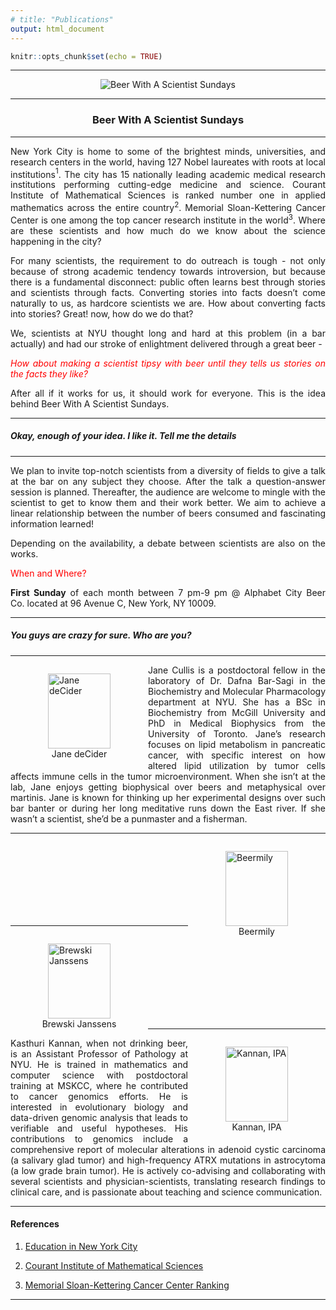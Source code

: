 ```yaml
---
# title: "Publications"
output: html_document
---
```


```r
knitr::opts_chunk$set(echo = TRUE)
```

<style>
body {
text-align: justify}
figure figcaption {
    text-align: center;}
</style>

---

<div style="text-align:center" markdown="1">

![](BWASS.jpeg "Beer With A Scientist Sundays")
</div>

---

<center> <h3>Beer With A Scientist Sundays</h3> </center>

---

New York City is home to some of the brightest minds, universities, and research centers in the world, having 127 Nobel laureates with roots at local institutions$^1$. The city has 15 nationally leading academic medical research institutions performing cutting-edge medicine and science. Courant Institute of Mathematical Sciences is ranked number one in applied mathematics across the entire country$^{2}$. Memorial Sloan-Kettering Cancer Center is one among the top cancer research institute in the world$^{3}$. Where are these scientists and how much do we know about the science happening in the city? 

For many scientists, the requirement to do outreach is tough - not only because of strong academic tendency towards introversion, but because there is a fundamental disconnect: public often learns best through stories and scientists through facts. Converting stories into facts doesn't come naturally to us, as hardcore scientists we are. How about converting facts into stories? Great! now, how do we do that?

We, scientists at NYU thought long and hard at this problem (in a bar actually) and had our stroke of enlightment delivered through a great beer - 

<span style="color:red"> _How about making a scientist tipsy with beer until they tells us stories on the facts they like?_ </span>

After all if it works for us, it should work for everyone. This is the idea behind Beer With A Scientist Sundays.

---

##### Okay, enough of your idea. I like it. Tell me the details

---

We plan to invite top-notch scientists from a diversity of fields to give a talk at the bar on any subject they choose. After the talk a question-answer session is planned. Thereafter, the audience are welcome to mingle with the scientist to get to know them and their work better. We aim to achieve a linear relationship between the number of beers consumed and fascinating information learned!

Depending on the availability, a debate between scientists are also on the works.

<span style="color:red"> When and Where? </span> 

**First Sunday** of each month between 7 pm-9 pm @ Alphabet City Beer Co. located at 96 Avenue C, New York, NY 10009.

---

##### You guys are crazy for sure. Who are you?

---

<figure style="float:left;">
  <img alt="Jane deCider" src="Jane.jpeg" height = 120; width = 100; hspace="20" />
  <figcaption> Jane deCider </figcaption>
</figure>

Jane Cullis is a postdoctoral fellow in the laboratory of Dr. Dafna Bar-Sagi in the Biochemistry and Molecular Pharmacology department at NYU. She has a BSc in Biochemistry from McGill University and PhD in Medical Biophysics from the University of Toronto. Jane’s research focuses on lipid metabolism in pancreatic cancer, with specific interest on how altered lipid utilization by tumor cells affects immune cells in the tumor microenvironment. When she isn’t at the lab, Jane enjoys getting biophysical over beers and metaphysical over martinis. Jane is known for thinking up her experimental designs over such bar banter or during her long meditative runs down the East river. If she wasn’t a scientist, she’d be a punmaster and a fisherman. 

---

<figure style="float:right;">
  <img alt="Beermily" src="Emily.jpeg"  height = 120; width = 100; hspace="20" />
  <figcaption> Beermily </figcaption>
</figure>

<br> <br> <br> <br> <br> <br> <br> 

---

<figure style="float:left;">
  <img alt="Brewski Janssens" src="Bryce.png"  height = 120; width = 100; hspace="20" />
  <figcaption> Brewski Janssens </figcaption>
</figure>

<br> <br> <br> <br> <br> <br> <br> <br>

---

<figure style="float:right;">
  <img alt="Kannan, IPA" src="Kasthuri.jpeg"  height = 120; width = 100; hspace="20" />
  <figcaption> Kannan, IPA </figcaption>
</figure>

Kasthuri Kannan, when not drinking beer, is an Assistant Professor of Pathology at NYU. He is trained in mathematics and computer science with postdoctoral training at MSKCC, where he contributed to cancer genomics efforts. He is interested in evolutionary biology and data-driven genomic analysis that leads to verifiable and useful hypotheses. His contributions to genomics include a comprehensive report of molecular alterations in adenoid cystic carcinoma (a salivary glad tumor) and high-frequency ATRX mutations in astrocytoma (a low grade brain tumor). He is actively co-advising and collaborating with several scientists and physician-scientists, translating research findings to clinical care, and is passionate about teaching and science communication.

---

#### References

1. [Education in New York City](https://en.wikipedia.org/wiki/Education_in_New_York_City)

2. [Courant Institute of Mathematical Sciences](https://en.wikipedia.org/wiki/Courant_Institute_of_Mathematical_Sciences)

3. [Memorial Sloan-Kettering Cancer Center Ranking](https://health.usnews.com/best-hospitals/area/ny/memorial-sloan-kettering-cancer-center-6213060)

---
